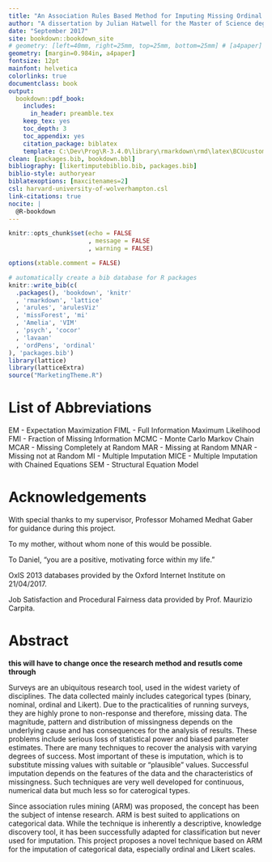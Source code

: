 ```yaml
---
title: "An Association Rules Based Method for Imputing Missing Ordinal and Likert Scale Data"
author: "A dissertation by Julian Hatwell for the Master of Science degree in Business Intelligence at Birmingham City University, faculty of Computing, Engineering and the Built Environment"
date: "September 2017"
site: bookdown::bookdown_site
# geometry: [left=40mm, right=25mm, top=25mm, bottom=25mm] # [a4paper] 
geometry: [margin=0.984in, a4paper]
fontsize: 12pt
mainfont: helvetica
colorlinks: true
documentclass: book
output: 
  bookdown::pdf_book:
    includes:
      in_header: preamble.tex
    keep_tex: yes
    toc_depth: 3
    toc_appendix: yes
    citation_package: biblatex
    template: C:\Dev\Prog\R-3.4.0\library\rmarkdown\rmd\latex\BCUcustom.tex
clean: [packages.bib, bookdown.bbl]
bibliography: [likertimputebiblio.bib, packages.bib]
biblio-style: authoryear
biblatexoptions: [maxcitenames=2]
csl: harvard-university-of-wolverhampton.csl
link-citations: true
nocite: | 
  @R-bookdown
---
```


```r
knitr::opts_chunk$set(echo = FALSE
                      , message = FALSE
                      , warning = FALSE)

options(xtable.comment = FALSE)

# automatically create a bib database for R packages
knitr::write_bib(c(
  .packages(), 'bookdown', 'knitr'
  , 'rmarkdown', 'lattice'
  , 'arules', 'arulesViz'
  , 'missForest', 'mi'
  , 'Amelia', 'VIM'
  , 'psych', 'cocor'
  , 'lavaan'
  , 'ordPens', 'ordinal'
), 'packages.bib')
library(lattice)
library(latticeExtra)
source("MarketingTheme.R")
```

# List of Abbreviations {-}

EM - Expectation Maximization\newline
FIML - Full Information Maximum Likelihood\newline
FMI - Fraction of Missing Information\newline
MCMC - Monte Carlo Markov Chain\newline
MCAR - Missing Completely at Random\newline
MAR - Missing at Random\newline
MNAR - Missing not at Random\newline
MI - Multiple Imputation\newline
MICE - Multiple Imputation with Chained Equations\newline
SEM - Structural Equation Model\newline

# Acknowledgements {-}

With special thanks to my supervisor, Professor Mohamed Medhat Gaber for guidance during this project.\newline

To my mother, without whom none of this would be possible.\newline

To Daniel, "you are a positive, motivating force within my life."\newline

OxIS 2013 databases provided by the Oxford Internet Institute on 21/04/2017.\newline

Job Satisfaction and Procedural Fairness data provided by Prof. Maurizio Carpita.

# Abstract {-}

**this will have to change once the research method and resutls come through**

Surveys are an ubiquitous research tool, used in the widest variety of disciplines. The data collected mainly includes categorical types (binary, nominal, ordinal and Likert). Due to the practicalities of running surveys, they are highly prone to non-response and therefore, missing data. The magnitude, pattern and distribution of missingness depends on the underlying cause and has consequences for the analysis of results. These problems include serious loss of statistical power and biased parameter estimates. There are many techniques to recover the analysis with varying degrees of success. Most important of these is imputation, which is to substitute  missing values with suitable or "plausible" values. Successful imputation depends on the features of the data and the characteristics of missingness. Such techniques are very well developed for continuous, numerical data but much less so for caterogical types.

Since association rules mining (ARM) was proposed, the concept has been the subject of intense research. ARM is best suited to applications on categorical data. While the technique is inherently a descriptive, knowledge discovery tool, it has been successfully adapted for classification but never used for imputation. This project proposes a novel technique based on ARM for the imputation of categorical data, especially ordinal and Likert scales.